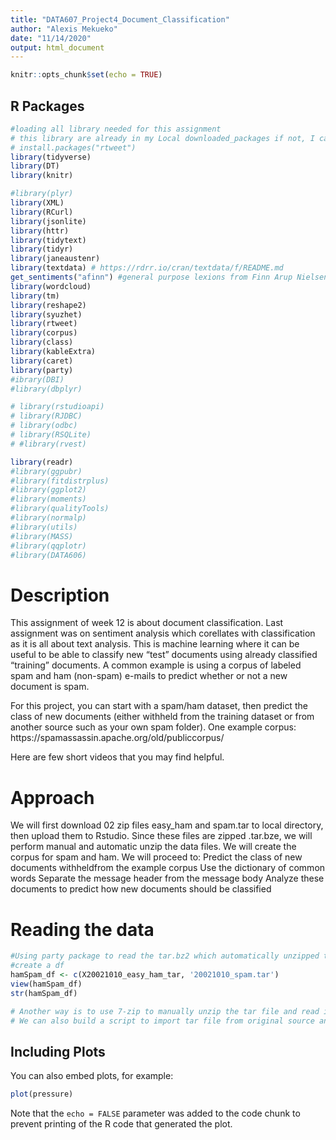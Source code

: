 ```yaml
---
title: "DATA607_Project4_Document_Classification"
author: "Alexis Mekueko"
date: "11/14/2020"
output: html_document
---
```


```r
knitr::opts_chunk$set(echo = TRUE)
```


## R Packages

```r
#loading all library needed for this assignment
# this library are already in my Local downloaded_packages if not, I can install each
# install.packages("rtweet")
library(tidyverse) 
library(DT)
library(knitr)

#library(plyr)
library(XML)
library(RCurl)
library(jsonlite)
library(httr)
library(tidytext)
library(tidyr)
library(janeaustenr)
library(textdata) # https://rdrr.io/cran/textdata/f/README.md
get_sentiments("afinn") #general purpose lexions from Finn Arup Nielsen, AFINN is a lexicon of English words rated for valence with an integer between minus five (negative) and plus five (positive). 
library(wordcloud)
library(tm)
library(reshape2)
library(syuzhet)
library(rtweet)
library(corpus)
library(class)
library(kableExtra)
library(caret)
library(party)
#ibrary(DBI)
#library(dbplyr)

# library(rstudioapi)
# library(RJDBC)
# library(odbc)
# library(RSQLite)
# #library(rvest)

library(readr)
#library(ggpubr)
#library(fitdistrplus)
#library(ggplot2)
#library(moments)
#library(qualityTools)
#library(normalp)
#library(utils)
#library(MASS)
#library(qqplotr)
#library(DATA606)

```

# Description 
This assignment of week 12 is about document classification. Last assignment was on sentiment analysis which corellates with classification as it is all about text analysis. This is machine learning where it can be useful to be able to classify new "test" documents using already classified "training" documents.  A common example is using a corpus of labeled spam and ham (non-spam) e-mails to predict whether or not a new document is spam.  

For this project, you can start with a spam/ham dataset, then predict the class of new documents (either withheld from the training dataset or from another source such as your own spam folder).   One example corpus:   https://spamassassin.apache.org/old/publiccorpus/

Here are few short videos that you may find helpful.

# Approach

We will first download 02 zip files easy_ham and spam.tar to local directory, then upload them to Rstudio. Since these files are zipped .tar.bze, we will perform manual and automatic unzip the data files. We will create the corpus for spam and ham. We will proceed to:
Predict the class of new documents withheldfrom the example corpus
Use the dictionary of common words
Separate the message header from the message body
Analyze these documents to predict how new documents should be classified



# Reading the data
```r

#Using party package to read the tar.bz2 which automatically unzipped the tar file
#create a df
hamSpam_df <- c(X20021010_easy_ham_tar, '20021010_spam.tar')
view(hamSpam_df)
str(hamSpam_df)

# Another way is to use 7-zip to manually unzip the tar file and read it from github repo or local drive
# We can also build a script to import tar file from original source and manually unpack the file 

```

## Including Plots

You can also embed plots, for example:

```r
plot(pressure)
```

Note that the `echo = FALSE` parameter was added to the code chunk to prevent printing of the R code that generated the plot.
